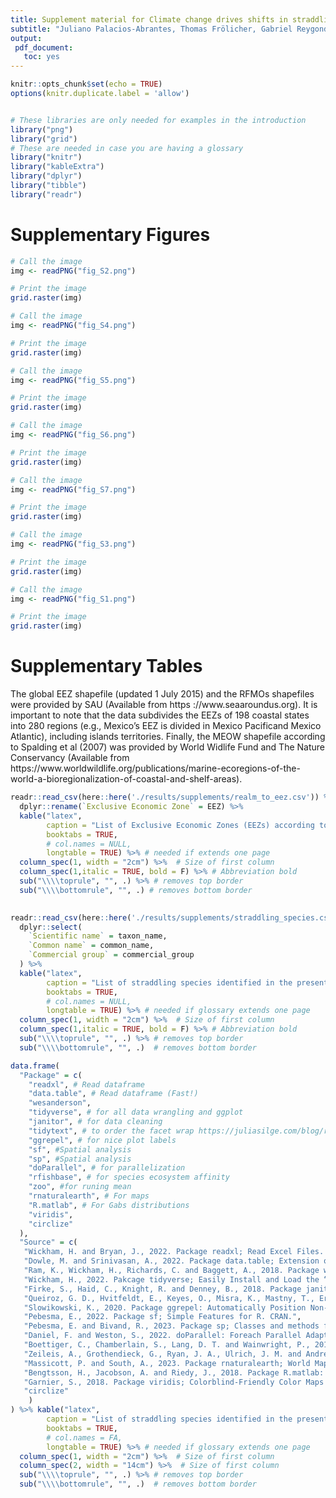 ```yaml
---
title: Supplement material for Climate change drives shifts in straddling fish stocks in the world's ocean
subtitle: "Juliano Palacios-Abrantes, Thomas Frölicher, Gabriel Reygondeau, Bianca S. Santos, U. Rashid Sumaila, Colette C. C. Wabnitz & William W. L. Cheung"
output: 
 pdf_document:
   toc: yes
---
```



```r

knitr::opts_chunk$set(echo = TRUE)
options(knitr.duplicate.label = 'allow')


# These libraries are only needed for examples in the introduction 
library("png")
library("grid")
# These are needed in case you are having a glossary
library("knitr")
library("kableExtra")
library("dplyr")
library("tibble")
library("readr")


```



\renewcommand{\thefigure}{S\arabic{figure}}
\setcounter{figure}{0}
\renewcommand{\thetable}{S\arabic{table}}
\setcounter{table}{0}

# Supplementary Figures

```r

# Call the image
img <- readPNG("fig_S2.png")

# Print the image
grid.raster(img)
```


```r

# Call the image
img <- readPNG("fig_S4.png")

# Print the image
grid.raster(img)
```


```r

# Call the image
img <- readPNG("fig_S5.png")

# Print the image
grid.raster(img)
```

```r

# Call the image
img <- readPNG("fig_S6.png")

# Print the image
grid.raster(img)
```

```r

# Call the image
img <- readPNG("fig_S7.png")

# Print the image
grid.raster(img)
```


```r

# Call the image
img <- readPNG("fig_S3.png")

# Print the image
grid.raster(img)
```


```r

# Call the image
img <- readPNG("fig_S1.png")

# Print the image
grid.raster(img)
```





\clearpage

# Supplementary Tables

The global EEZ shapefile (updated 1 July 2015) and the RFMOs shapefiles were provided by SAU (Available from https ://www.seaaroundus.org). It is important to note that the data subdivides the EEZs of 198 coastal states into 280 regions (e.g., Mexico’s EEZ is divided in Mexico Pacificand Mexico Atlantic), including islands territories. Finally, the MEOW shapefile according to Spalding et al (2007) was provided by World Widlife Fund and The Nature Conservancy (Available from https://www.worldwildlife.org/publications/marine-ecoregions-of-the-world-a-bioregionalization-of-coastal-and-shelf-areas). 

```r

readr::read_csv(here::here('./results/supplements/realm_to_eez.csv')) %>% 
  dplyr::rename(`Exclusive Economic Zone` = EEZ) %>% 
  kable("latex",
        caption = "List of Exclusive Economic Zones (EEZs) according to the Sea Around Us (www.searoundus.org) and their Realm according to Spalding et al (2006).",
        booktabs = TRUE,
        # col.names = NULL,
        longtable = TRUE) %>% # needed if extends one page
  column_spec(1, width = "2cm") %>%  # Size of first column
  column_spec(1,italic = TRUE, bold = F) %>% # Abbreviation bold
  sub("\\\\toprule", "", .) %>% # removes top border
  sub("\\\\bottomrule", "", .) # removes bottom border
  


```


```r

readr::read_csv(here::here('./results/supplements/straddling_species.csv')) %>% 
  dplyr::select(
    `Scientific name` = taxon_name,
    `Common name` = common_name,
    `Commercial group` = commercial_group
  ) %>% 
  kable("latex",
        caption = "List of straddling species identified in the present study grouped by “commercial group” based on the Sea Around Us classification.",
        booktabs = TRUE,
        # col.names = NULL,
        longtable = TRUE) %>% # needed if glossary extends one page
  column_spec(1, width = "2cm") %>%  # Size of first column
  column_spec(1,italic = TRUE, bold = F) %>% # Abbreviation bold 
  sub("\\\\toprule", "", .) %>% # removes top border
  sub("\\\\bottomrule", "", .)  # removes bottom border

```


```r


data.frame(
  "Package" = c(
    "readxl", # Read dataframe
    "data.table", # Read dataframe (Fast!)
    "wesanderson",
    "tidyverse", # for all data wrangling and ggplot
    "janitor", # for data cleaning
    "tidytext", # to order the facet wrap https://juliasilge.com/blog/reorder-within/
    "ggrepel", # for nice plot labels
    "sf", #Spatial analysis 
    "sp", #Spatial analysis 
    "doParallel", # for parallelization
    "rfishbase", # for species ecosystem affinity
    "zoo", #for runing mean
    "rnaturalearth", # For maps
    "R.matlab", # For Gabs distributions
    "viridis",
    "circlize"
  ),
  "Source" = c(
   "Wickham, H. and Bryan, J., 2022. Package readxl; Read Excel Files. CRAN.",
   "Dowle, M. and Srinivasan, A., 2022. Package data.table; Extension of “data.frame.” CRAN.",
   "Ram, K., Wickham, H., Richards, C. and Baggett, A., 2018. Package wesanderson; A Wes Anderson Palette Generator. CRAN.",
   "Wickham, H., 2022. Pakcage tidyverse; Easily Install and Load the “Tidyverse.” CRAN.",
   "Firke, S., Haid, C., Knight, R. and Denney, B., 2018. Package janitor; Simple tools for examining and cleaning dirty data. CRAN.",
   "Queiroz, G. D., Hvitfeldt, E., Keyes, O., Misra, K., Mastny, T., Erickson, J., Robinson, D. and Silge, J., 2019. Package tidytext; Text Mining using “dplyr”, “ggplot2”, and Other Tidy Tools. CRAN.",
   "Slowikowski, K., 2020. Package ggrepel: Automatically Position Non-Overlapping Text Labels with “ggplot2.” CRAN.",
   "Pebesma, E., 2022. Package sf; Simple Features for R. CRAN.",
   "Pebesma, E. and Bivand, R., 2023. Package sp; Classes and methods for Spatial Data. CRAN.",
   "Daniel, F. and Weston, S., 2022. doParallel: Foreach Parallel Adaptor for the “parallel” Package. CRAN.",
   "Boettiger, C., Chamberlain, S., Lang, D. T. and Wainwright, P., 2019. Package rfishbase; R Interface to “FishBase”. CRAN.",
   "Zeileis, A., Grothendieck, G., Ryan, J. A., Ulrich, J. M. and Andrews, F., 2019. Package zoo; S3 Infrastructure for Regular and Irregular Time Series (Z’s Ordered Observations). CRAN.",
   "Massicott, P. and South, A., 2023. Package rnaturalearth; World Map Data from Natural Earth. CRAN.",
   "Bengtsson, H., Jacobson, A. and Riedy, J., 2018. Package R.matlab: Read and Write MAT Files and Call MATLAB from Within R. CRAN.",
   "Garnier, S., 2018. Package viridis; Colorblind-Friendly Color Maps for R. CRAN.",
   "circlize"
    )
) %>% kable("latex",
        caption = "List of straddling species identified in the present study grouped by “commercial group” based on the Sea Around Us classification.",
        booktabs = TRUE,
        # col.names = FA,
        longtable = TRUE) %>% # needed if glossary extends one page
  column_spec(1, width = "2cm") %>%  # Size of first column
  column_spec(2, width = "14cm") %>%  # Size of first column
  sub("\\\\toprule", "", .) %>% # removes top border
  sub("\\\\bottomrule", "", .)  # removes bottom border

```